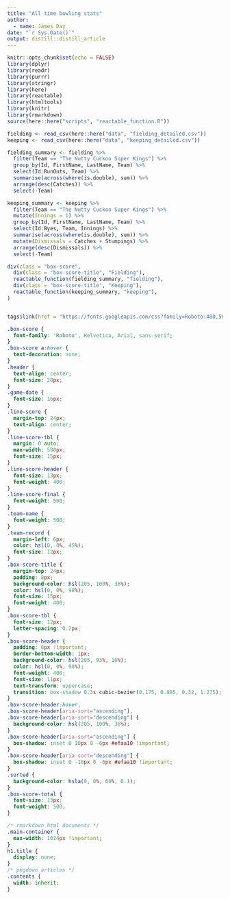 ```yaml
---
title: "All time bowling stats"
author:
  - name: James Day
date: "`r Sys.Date()`"
output: distill::distill_article
---
```



```r
knitr::opts_chunk$set(echo = FALSE)
library(dplyr)
library(readr)
library(purrr)
library(stringr)
library(here)
library(reactable)
library(htmltools)
library(knitr)
library(rmarkdown)
source(here::here("scripts", "reactable_function.R"))
```

```r

fielding <- read_csv(here::here("data", "fielding_detailed.csv"))
keeping <- read_csv(here::here("data", "keeping_detailed.csv"))
```

```r
fielding_summary <- fielding %>%
  filter(Team == "The Nutty Cuckoo Super Kings") %>%
  group_by(Id, FirstName, LastName, Team) %>%
  select(Id:RunOuts, Team) %>%
  summarise(across(where(is.double), sum)) %>%
  arrange(desc(Catches)) %>%
  select(-Team)

keeping_summary <- keeping %>%
  filter(Team == "The Nutty Cuckoo Super Kings") %>%
  mutate(Innings = 1) %>%
  group_by(Id, FirstName, LastName, Team) %>%
  select(Id:Byes, Team, Innings) %>%
  summarise(across(where(is.double), sum)) %>%
  mutate(Dismissals = Catches + Stumpings) %>%
  arrange(desc(Dismissals)) %>%
  select(-Team)

```
```r
div(class = "box-score",
  div(class = "box-score-title", "Fielding"),
  reactable_function(fielding_summary, "fielding"),
  div(class = "box-score-title", "Keeping"),
  reactable_function(keeping_summary, "keeping"),
)
```
```r
```

```r
tags$link(href = "https://fonts.googleapis.com/css?family=Roboto:400,500&display=fallback", rel = "stylesheet")
```

```css
.box-score {
  font-family: 'Roboto', Helvetica, Arial, sans-serif;
}
.box-score a:hover {
  text-decoration: none;
}
.header {
  text-align: center;
  font-size: 20px;
}
.game-date {
  font-size: 16px;
}
.line-score {
  margin-top: 24px;
  text-align: center;
}
.line-score-tbl {
  margin: 0 auto;
  max-width: 500px;
  font-size: 15px;
}
.line-score-header {
  font-size: 13px;
  font-weight: 400;
}
.line-score-final {
  font-weight: 500;
}
.team-name {
  font-weight: 500;
}
.team-record {
  margin-left: 6px;
  color: hsl(0, 0%, 45%);
  font-size: 12px;
}
.box-score-title {
  margin-top: 24px;
  padding: 8px;
  background-color: hsl(205, 100%, 36%);
  color: hsl(0, 0%, 98%);
  font-size: 15px;
  font-weight: 400;
}
.box-score-tbl {
  font-size: 12px;
  letter-spacing: 0.2px;
}
.box-score-header {
  padding: 8px !important;
  border-bottom-width: 1px;
  background-color: hsl(205, 93%, 16%);
  color: hsl(0, 0%, 98%);
  font-weight: 400;
  font-size: 11px;
  text-transform: uppercase;
  transition: box-shadow 0.3s cubic-bezier(0.175, 0.885, 0.32, 1.275);
}
.box-score-header:hover,
.box-score-header[aria-sort="ascending"],
.box-score-header[aria-sort="descending"] {
  background-color: hsl(205, 100%, 36%);
}
.box-score-header[aria-sort="ascending"] {
  box-shadow: inset 0 10px 0 -6px #efaa10 !important;
}
.box-score-header[aria-sort="descending"] {
  box-shadow: inset 0 -10px 0 -6px #efaa10 !important;
}
.sorted {
  background-color: hsla(0, 0%, 60%, 0.1);
}
.box-score-total {
  font-size: 13px;
  font-weight: 500;
}
```

```css
/* rmarkdown html documents */
.main-container {
  max-width: 1024px !important;
}
h1.title {
  display: none;
}
/* pkgdown articles */
.contents {
  width: inherit;
}
```

